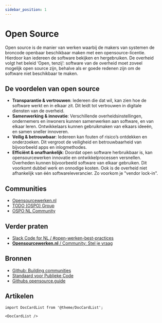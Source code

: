 ```yaml
---
sidebar_position: 1
---
```


# Open Source

Open source is de manier van werken waarbij de makers van systemen de broncode openbaar beschikbaar maken met een opensource-licentie. Hierdoor kan iedereen de software bekijken en hergebruiken. De overheid volgt het beleid ‘Open, tenzij’: software van de overheid moet zoveel mogelijk open source zijn, behalve als er goede redenen zijn om de software niet beschikbaar te maken.

## De voordelen van open source

- **Transparantie & vertrouwen**: Iedereen die dat wil, kan zien hoe de software werkt en in elkaar zit. Dit leidt tot vertrouwen in digitale diensten van de overheid.
- **Samenwerking & innovatie**: Verschillende overheidsinstellingen, ondernemers en inwoners kunnen samenwerken aan software, en van elkaar leren. Ontwikkelaars kunnen gebruikmaken van elkaars ideeën, en samen sneller innoveren.
- **Veilig & betrouwbaar**: Iedereen kan fouten of risico’s ontdekken en onderzoeken. Dit vergroot de veiligheid en betrouwbaarheid van bijvoorbeeld apps en inlogmethodes.
- **Efficiënt & onafhankelijk**: Doordat open software herbruikbaar is, kan opensourcewerken innovatie en ontwikkelprocessen versnellen. Overheden kunnen bijvoorbeeld software van elkaar gebruiken. Dit voorkomt dubbel werk en onnodige kosten. Ook is de overheid niet afhankelijk van één softwareleverancier. Zo voorkom je "vendor lock-in".

<!--
## Hoe overtuig ik mijn manager?

Vanuit de community krijgen wij dikwijls de vraag:

> "Mijn collega's en ik willen heel graag open source werken maar onze manager is nog niet overtuigd. Hoe overtuigen we hem of haar?".

Daarom hebben we een [artikel geschreven](/blog/hoe-overtuig-ik-mijn-manager) waarin we deze vraag behandelen.
-->

## Communities

- [Opensourcewerken.nl](https://opensourcewerken.nl)
- [TODO (OSPO) Group](https://todogroup.org/#)
- [OSPO NL Community](https://ospo-nl.github.io/kennisbank/)

## Verder praten

- [Slack Code for NL / #open-werken-best-practices](https://codefornl.slack.com/archives/C01L2643G3W)
- [**Opensourcewerken.nl** / Community: Stel je vraag](https://opensourcewerken.nl/groups/view/75fc54b2-f4bf-4e67-a931-1d5b5b4c038a/open-source-community)

## Bronnen

- [Github: Building communities](https://docs.github.com/en/communities)
- [Standaard voor Publieke Code](https://standaardvoorpubliekecode.nl/)
- [Githubs opensource.guide](https://opensource.guide/)

## Artikelen

```mdx-code-block
import DocCardList from '@theme/DocCardList';

<DocCardList />
```
